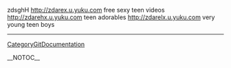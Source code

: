 zdsghH http://zdarex.u.yuku.com free sexy teen videos
http://zdarehx.u.yuku.com teen adorables
http://zdarelx.u.yuku.com very young teen boys
----
[[CategoryGitDocumentation]]

__NOTOC__